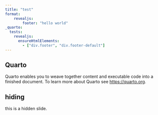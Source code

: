 ```yaml
---
title: "test"
format:
    revealjs:
        footer: "hello world"
_quarto:
  tests:
    revealjs:
      ensureHtmlElements:
        - ["div.footer", "div.footer-default"]
---
```


## Quarto

Quarto enables you to weave together content and executable code into a finished document. To learn more about Quarto see <https://quarto.org>.

## hiding {visibility="hidden"}

this is a hidden slide.


